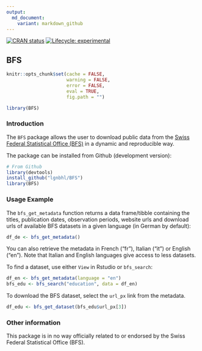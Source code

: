 ```yaml
---
output:
  md_document:
    variant: markdown_github
---
```


<!-- badges: start -->
[![CRAN status](https://www.r-pkg.org/badges/version/BFS)](https://CRAN.R-project.org/package=BFS)
[![Lifecycle: experimental](https://img.shields.io/badge/lifecycle-experimental-orange.svg)](https://www.tidyverse.org/lifecycle/#experimental)
<!-- badges: end -->

## BFS

```r
knitr::opts_chunk$set(cache = FALSE, 
                      warning = FALSE, 
                      error = FALSE, 
                      eval = TRUE,
                      fig.path = "")

library(BFS)
```

### Introduction

The `BFS` package allows the user to download public data from the 
[Swiss Federal Statistical Office (BFS)](https://www.bfs.admin.ch/bfs/en/home.html){target="_blank"}
in a dynamic and reproducible way.

The package can be installed from Github (development version):

```r
# From Github
library(devtools)
install_github("lgnbhl/BFS")
library(BFS)
```

### Usage Example

The `bfs_get_metadata` function returns a data frame/tibble containing the titles, 
publication dates, observation periods, website urls and download urls of available 
BFS datasets in a given language (in German by default):

```r
df_de <- bfs_get_metadata()
```

You can also retrieve the metadata in French ("fr"), Italian ("it") or English ("en").
Note that Italian and English languages give access to less datasets.

To find a dataset, use either `View` in Rstudio or `bfs_search`:

```r
df_en <- bfs_get_metadata(language = "en")
bfs_edu <- bfs_search("education", data = df_en)
```

To download the BFS dataset, select the `url_px` link from the metadata.

```r
df_edu <- bfs_get_dataset(bfs_edu$url_px[3])
```

### Other information

This package is in no way officially related to or endorsed by the Swiss Federal Statistical Office (BFS).

